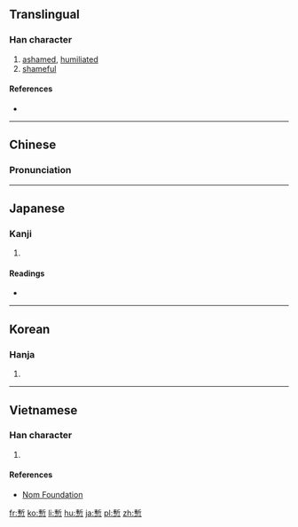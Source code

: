 {{also|慚}}
==Translingual==

===Han character===
{{Han char|rn=61|rad=心|as=11|sn=15|four=|canj=十中心 (JLP)|ids=⿱[[斬]][[心]]}}

# [[ashamed]], [[humiliated]]
# [[shameful]]

====References====
* {{Han ref|kx=0398.390|dkj=11095|dj=0738.040|hdz=42341.090|uh=6159|ud=24921}}

----

==Chinese==
{{zh-forms}}

===Pronunciation===
{{zh-pron
|m=cán
|c=caam4
|mc=y
|oc=y
|ma=
|cat=a
}}

----

==Japanese==

===Kanji===
{{ja-kanji|grade=|rs=心11}}

# {{defn|lang=ja|sort=心11}}

====Readings====
* {{ja-readings|kanon=[[さん]]|goon=[[ざん]] (zan)|kun=[[はじる]] (hajiru), [[はじ]] (haji)}}

----

==Korean==

===Hanja===
{{ko-hanja|hangeul=참|eumhun=|rv=cham|mr=ch'am|y=cham}}

# {{defn|lang=ko|sort=心11}}

----

==Vietnamese==

===Han character===
{{vi-readings|rs=心11| hanviet = tàm}}

# {{defn|lang=vi|sort=心11}}

====References====
*[http://nomfoundation.org/common/nom_details.php?codepoint=6159 Nom Foundation]

[[fr:慙]]
[[ko:慙]]
[[li:慙]]
[[hu:慙]]
[[ja:慙]]
[[pl:慙]]
[[zh:慙]]